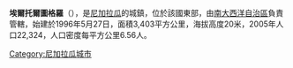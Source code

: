 '''埃爾托爾圖格羅'''（{{lang-es|El Tortuguero}}），是[[尼加拉瓜|尼加拉瓜]]的城鎮，位於該國東部，由[[南大西洋自治區|南大西洋自治區]]負責管轄，始建於1996年5月27日，面積3,403平方公里，海拔高度20米，2005年人口22,324，人口密度每平方公里6.56人。

{{Coord|12|49|N|84|12|W|source:itwiki_region:NI|display=title}}

{{Nicaragua-geo-stub}}
[[Category:尼加拉瓜城市|Category:尼加拉瓜城市]]